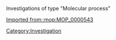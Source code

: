 {{BaseTemplate}}
Investigations of type "Molecular process"

[[Imported from::mop:MOP_0000543]]
[[Category:Investigation]]